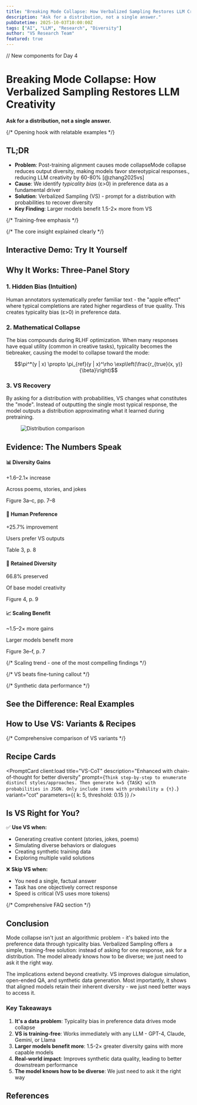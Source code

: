 ```yaml
---
title: "Breaking Mode Collapse: How Verbalized Sampling Restores LLM Creativity"
description: "Ask for a distribution, not a single answer."
pubDatetime: 2025-10-03T10:00:00Z
tags: ["AI", "LLM", "Research", "Diversity"]
author: "VS Research Team"
featured: true
---
```



// New components for Day 4

# Breaking Mode Collapse: How Verbalized Sampling Restores LLM Creativity

**Ask for a distribution, not a single answer.** <TrainingFreeBadge client:load variant="inline" />

{/* Opening hook with relatable examples */}
<OpeningHook client:load />

## TL;DR

- **Problem**: Post-training alignment causes mode collapse<Sidenote number={1}>Mode collapse reduces output diversity, making models favor stereotypical responses.</Sidenote>, reducing LLM creativity by 60-80% [@zhang2025vs]
- **Cause**: We identify *typicality bias* (ε>0) in preference data as a fundamental driver
- **Solution**: Verbalized Sampling (VS) - prompt for a distribution with probabilities to recover diversity
- **Key Finding**: <span className="font-bold text-blue-600">Larger models benefit 1.5-2× more from VS</span>

<QuickStart client:load />

{/* Training-free emphasis */}
<TrainingFreeCallout client:load />

{/* The core insight explained clearly */}
<AhaMoment client:load />

## Interactive Demo: Try It Yourself

<VSPlayground client:visible />

## Why It Works: Three-Panel Story

### 1. Hidden Bias (Intuition)

Human annotators systematically prefer familiar text - the "apple effect" where typical completions are rated higher regardless of true quality. This creates typicality bias (ε>0) in preference data.

### 2. Mathematical Collapse

The bias compounds during RLHF optimization. When many responses have equal utility (common in creative tasks), typicality becomes the tiebreaker, causing the model to collapse toward the mode:

$$\pi^*(y | x) \propto \pi_{ref}(y | x)^\rho \exp\left(\frac{r_{true}(x, y)}{\beta}\right)$$

### 3. VS Recovery

By asking for a distribution with probabilities, VS changes what constitutes the "mode". Instead of outputting the single most typical response, the model outputs a distribution approximating what it learned during pretraining.

<Figure id="states" caption="VS recovers the pretraining distribution. When asked to generate US states with probabilities, VS output closely matches the reference distribution (KL≈0.12), while direct prompting collapses to repeatedly outputting California and Texas.">
  <img src="/figures/states-distribution.png" alt="Distribution comparison" />
</Figure>

## Evidence: The Numbers Speak

<div className="grid gap-4 md:grid-cols-2 mb-8">
  <div className="evidence-card">
    <h4>📊 Diversity Gains</h4>
    <p className="claim">+1.6–2.1× increase</p>
    <p>Across poems, stories, and jokes</p>
    <p className="source">Figure 3a–c, pp. 7–8</p>
  </div>

  <div className="evidence-card">
    <h4>👥 Human Preference</h4>
    <p className="claim">+25.7% improvement</p>
    <p>Users prefer VS outputs</p>
    <p className="source">Table 3, p. 8</p>
  </div>

  <div className="evidence-card">
    <h4>🔄 Retained Diversity</h4>
    <p className="claim">66.8% preserved</p>
    <p>Of base model creativity</p>
    <p className="source">Figure 4, p. 9</p>
  </div>

  <div className="evidence-card">
    <h4>📈 Scaling Benefit</h4>
    <p className="claim">~1.5–2× more gains</p>
    <p>Larger models benefit more</p>
    <p className="source">Figure 3e–f, p. 7</p>
  </div>
</div>

{/* Scaling trend - one of the most compelling findings */}
<ScalingTrendVisualization client:visible />

{/* VS beats fine-tuning callout */}
<VSBeatsFineTuningCallout client:load />

{/* Synthetic data performance */}
<SyntheticDataPerformance client:visible />

## See the Difference: Real Examples

<QualitativeExamples client:load />

## How to Use VS: Variants & Recipes

{/* Comprehensive comparison of VS variants */}
<VSVariantsComparison client:load className="mb-8" />

## Recipe Cards

<div className="grid gap-6 md:grid-cols-2 mb-8">
  <PromptCard
    client:load
    title="VS-Standard"
    description="Basic verbalized sampling - the simplest way to get started"
    prompt={`Generate k=5 {TASK} with their probabilities.
Return JSON: {"candidates":[{"text":"...", "prob":0.28}, ...]}
Only include candidates with probability ≥ {τ}.
Ensure probabilities sum to 1.`}
    variant="standard"
    parameters={{ k: 5, threshold: 0.1 }}
  />

  <PromptCard
    client:load
    title="VS-CoT"
    description="Enhanced with chain-of-thought for better diversity"
    prompt={`Think step-by-step to enumerate distinct styles/approaches.
Then generate k=5 {TASK} with probabilities in JSON.
Only include items with probability ≥ {τ}.`}
    variant="cot"
    parameters={{ k: 5, threshold: 0.15 }}
  />
</div>

## Is VS Right for You?

✅ **Use VS when:**
- Generating creative content (stories, jokes, poems)
- Simulating diverse behaviors or dialogues
- Creating synthetic training data
- Exploring multiple valid solutions

❌ **Skip VS when:**
- You need a single, factual answer
- Task has one objectively correct response
- Speed is critical (VS uses more tokens)

{/* Comprehensive FAQ section */}
<FAQ client:load />

## Conclusion

Mode collapse isn't just an algorithmic problem - it's baked into the preference data through typicality bias. Verbalized Sampling offers a simple, training-free solution: instead of asking for one response, ask for a distribution. The model already knows how to be diverse; we just need to ask it the right way.

The implications extend beyond creativity. VS improves dialogue simulation, open-ended QA, and synthetic data generation. Most importantly, it shows that aligned models retain their inherent diversity - we just need better ways to access it.

### Key Takeaways

1. **It's a data problem**: Typicality bias in preference data drives mode collapse
2. **VS is training-free**: Works immediately with any LLM - GPT-4, Claude, Gemini, or Llama
3. **Larger models benefit more**: 1.5-2× greater diversity gains with more capable models
4. **Real-world impact**: Improves synthetic data quality, leading to better downstream performance
5. **The model knows how to be diverse**: We just need to ask it the right way

## References